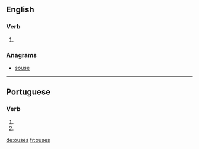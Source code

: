 ==English==

===Verb===
{{head|en|verb form}}

# {{en-third-person singular of|ouse}}

===Anagrams===
* [[souse#English|souse]]

----

==Portuguese==

===Verb===
{{pt-verb-form}}

# {{pt-verb form of|ousar|ar|subjunctive|present|singular|second}}
# {{pt-verb form of|ousar|ar|imperative|negative|singular|second}}

[[de:ouses]]
[[fr:ouses]]